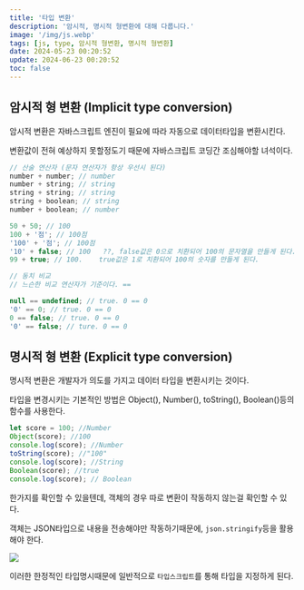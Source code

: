 ```yaml
---
title: '타입 변환'
description: '암시적, 명시적 형변환에 대해 다룹니다.'
image: '/img/js.webp'
tags: [js, type, 암시적 형변환, 명시적 형변환]
date: 2024-05-23 00:20:52
update: 2024-06-23 00:20:52
toc: false
---
```


## 암시적 형 변환 (Implicit type conversion)

암시적 변환은 자바스크립트 엔진이 필요에 따라 자동으로 데이터타입을 변환시킨다.

변환값이 전혀 예상하지 못할정도기 때문에 자바스크립트 코딩간 조심해야할 녀석이다.

```jsx
// 산술 연산자 (문자 연산자가 항상 우선시 된다)
number + number; // number
number + string; // string
string + string; // string
string + boolean; // string
number + boolean; // number

50 + 50; // 100
100 + '점'; // 100점
'100' + '점'; // 100점
'10' + false; // 100   ??, false값은 0으로 치환되어 100의 문자열을 만들게 된다.
99 + true; // 100.    true값은 1로 치환되어 100의 숫자를 만들게 된다.

// 동치 비교
// 느슨한 비교 연산자가 기준이다. ==

null == undefined; // true. 0 == 0
'0' == 0; // true. 0 == 0
0 == false; // true. 0 == 0
'0' == false; // ture. 0 == 0
```

## 명시적 형 변환 (Explicit type conversion)

명시적 변환은 개발자가 의도를 가지고 데이터 타입을 변환시키는 것이다.

타입을 변경시키는 기본적인 방법은 Object(), Number(), toString(), Boolean()등의 함수를 사용한다.

```jsx
let score = 100; //Number
Object(score); //100
console.log(score); //Number
toString(score); //"100"
console.log(score); //String
Boolean(score); //true
console.log(score); // Boolean
```

한가지를 확인할 수 있을텐데, 객체의 경우 따로 변환이 작동하지 않는걸 확인할 수 있다.

객체는 JSON타입으로 내용을 전송해야만 작동하기때문에, `json.stringify`등을 활용해야 한다.

![](/img/2024-05-20-18-28-32.webp)

이러한 한정적인 타입명시때문에 일반적으로 `타입스크립트`를 통해 타입을 지정하게 된다.
